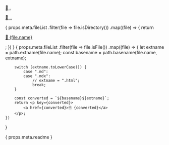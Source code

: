 
<Page>

<p>
    <a href="." >📁 .</a>
</p>
<p>
    <a href="..">📁 ..</a>
</p>
{ props.meta.fileList
    .filter(file => file.isDirectory())
    .map((file) => {
        return <p key={file.name}>
            <a href={file.name}>📁 {file.name}</a>
        </p>;
    })
}
{ props.meta.fileList
    .filter(file => file.isFile())
    .map((file) => {
        let extname = path.extname(file.name);
        const basename = path.basename(file.name, extname);

        switch (extname.toLowerCase()) {
            case ".md":
            case ".mdx":
                // extname = ".html";
                break;
        }

        const converted = `${basename}${extname}`;
        return <p key={converted}>
            <a href={converted}>🗎 {converted}</a>
        </p>;
    })
}
<div>
    { props.meta.readme }
</div>

</Page>